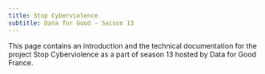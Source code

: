 ```yaml
---
title: Stop Cyberviolence
subtitle: Data for Good - Saison 13
---
```


This page contains an introduction and the technical documentation for the project Stop Cyberviolence as a part of season 13 hosted by Data for Good France.

